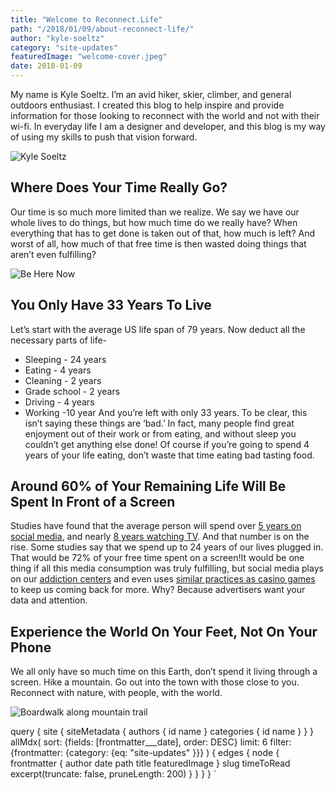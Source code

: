 ```yaml
---
title: "Welcome to Reconnect.Life"
path: "/2018/01/09/about-reconnect-life/"
author: "kyle-soeltz"
category: "site-updates"
featuredImage: "welcome-cover.jpeg"
date: 2018-01-09
---
```



[comment]: # (  ARTICLE CONTENT BEGINS HERE  )

My name is Kyle Soeltz. I’m an avid hiker, skier, climber, and general outdoors enthusiast. I created this blog to help inspire and provide information for those looking to reconnect with the world and not with their wi-fi. In everyday life I am a designer and developer, and this blog is my way of using my skills to push that vision forward.

![Kyle Soeltz](kyle-soeltz-on-pawtuckaway-500x500.jpg)

## Where Does Your Time Really Go?

Our time is so much more limited than we realize. We say we have our whole lives to do things, but how much time do we really have? When everything that has to get done is taken out of that, how much is left? And worst of all, how much of that free time is then wasted doing things that aren’t even fulfilling?

![Be Here Now](welcome-be-here-now-500x240.jpg)

## You Only Have 33 Years To Live

Let’s start with the average US life span of 79 years. Now deduct all the necessary parts of life-
* Sleeping - 24 years
* Eating - 4 years
* Cleaning - 2 years
* Grade school - 2 years
* Driving - 4 years
* Working -10 year
And you’re left with only 33 years. To be clear, this isn’t saying these things are ‘bad.’ In fact, many people find great enjoyment out of their work or from eating, and without sleep you couldn’t get anything else done! Of course if you’re going to spend 4 years of your life eating, don’t waste that time eating bad tasting food.

## Around 60% of Your Remaining Life Will Be Spent In Front of a Screen

Studies have found that the average person will spend over [5 years on social media](http://mediakix.com/2016/12/how-much-time-is-spent-on-social-media-lifetime/#gs.6ZfbNx8), and nearly [8 years watching TV](http://mediakix.com/2016/12/how-much-time-is-spent-on-social-media-lifetime/#gs.6ZfbNx8). And that number is on the rise. Some studies say that we spend up to 24 years of our lives plugged in. That would be 72% of your free time spent on a screen!It would be one thing if all this media consumption was truly fulfilling, but social media plays on our [addiction centers](https://www.huffingtonpost.com/entry/biological-psychological-reasons-for-social-media_us_58c279a7e4b0c3276fb78388) and even uses [similar practices as casino games](https://www.vice.com/en_us/article/vv5jkb/the-secret-ways-social-media-is-built-for-addiction) to keep us coming back for more. Why? Because advertisers want your data and attention.

## Experience the World On Your Feet, Not On Your Phone

We all only have so much time on this Earth, don’t spend it living through a screen. Hike a mountain. Go out into the town with those close to you. Reconnect with nature, with people, with the world.

![Boardwalk along mountain trail](welcome-on-your-feet-500x500.jpg)

[comment]: # (  ARTICLE CONTENT ENDS HERE  )

  query {
    site {
      siteMetadata {
        authors {
          id
          name
        }
        categories {
          id
          name
        }
      }
    }
    allMdx(
      sort: {fields: [frontmatter___date], order: DESC}
      limit: 6
      filter: {frontmatter: {category: {eq: "site-updates" }}}
    ) {
      edges {
        node {
          frontmatter {
            author
            date
            path
            title
            featuredImage
          }
          slug
          timeToRead
          excerpt(truncate: false, pruneLength: 200)
        }
      }
    }
  }
`


